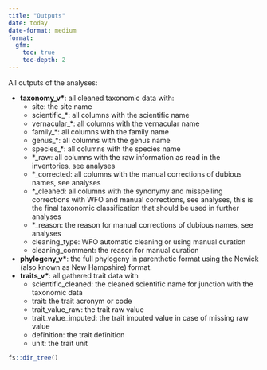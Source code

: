 ```yaml
---
title: "Outputs"
date: today
date-format: medium
format: 
  gfm:
    toc: true
    toc-depth: 2
---
```


All outputs of the analyses:

-   **taxonomy_v\***: all cleaned taxonomic data with:
    -   site: the site name
    -   scientific\_\*: all columns with the scientific name
    -   vernacular\_\*: all columns with the vernacular name
    -   family\_\*: all columns with the family name
    -   genus\_\*: all columns with the genus name
    -   species\_\*: all columns with the species name
    -   \*\_raw: all columns with the raw information as read in the inventories, see analyses
    -   \*\_corrected: all columns with the manual corrections of dubious names, see analyses
    -   \*\_cleaned: all columns with the synonymy and misspelling corrections with WFO and manual corrections, see analyses, this is the final taxonomic classification that should be used in further analyses
    -   \*\_reason: the reason for manual corrections of dubious names, see analyses
    -   cleaning_type: WFO automatic cleaning or using manual curation
    -   cleaning_comment: the reason for manual curation
-   **phylogeny_v\***: the full phylogeny in parenthetic format using the Newick (also known as New Hampshire) format.
-   **traits_v\***: all gathered trait data with
    -   scientific_cleaned: the cleaned scientific name for junction with the taxonomic data
    -   trait: the trait acronym or code
    -   trait_value_raw: the trait raw value
    -   trait_value_imputed: the trait imputed value in case of missing raw value
    -   definition: the trait definition
    -   unit: the trait unit

```r
fs::dir_tree()
```
